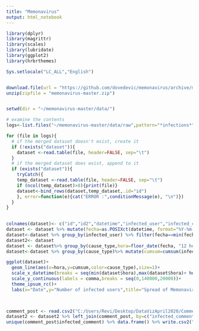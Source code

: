 ```yaml
---
title: "Memonavirus"
output: html_notebook
---
```


```r


library(dplyr)
library(magrittr)
library(scales)
library(lubridate)
library(ggplot2)
library(hrbrthemes)

Sys.setlocale("LC_ALL","English")


download.file(url = "https://github.com/dovedevic/memonavirus/archive/master.zip", destfile = "memonavirus-master.zip")
unzip(zipfile = "memonavirus-master.zip")


setwd(dir = "~/memonavirus-master/data/")

# examine the contents
logs<-list.files("~/memonavirus-master/data/raw",pattern="*infections*",full.names = TRUE)

for (file in logs){
  # if the merged dataset doesn't exist, create it
  if (!exists("dataset")){
    dataset <-read.table(file, header=FALSE, sep="\t")
  }
  # if the merged dataset does exist, append to it
  if (exists("dataset")){
    tryCatch({
    temp_dataset <-read.table(file, header=FALSE, sep="\t")
    if (ncol(temp_dataset)>8){print(file)}
    dataset<-bind_rows(dataset,temp_dataset,.id="id")
    }, error=function(e){cat("ERROR :",conditionMessage(e), "\n")})
  }
}

   
colnames(dataset)<- c("id","id2","datetime","infected_user","infected_comment","cause_user","cause","cause_type")
dataset <- dataset %>% mutate(fecha=as.POSIXct(datetime, format="%Y-%m-%d %H:%M:%S"))
dataset<-dataset %>% group_by(infected_user) %>% filter(fecha==min(fecha)) %>% slice(1) %>% ungroup()
dataset2<- dataset
dataset <- dataset%>% group_by(cause_type,hora=floor_date(fecha, "12 hours")) %>% arrange(cause_type,hora) %>%  summarise(infection_no=n()) %>% ungroup()
dataset<-dataset %>% group_by(cause_type)%>% mutate(cumsum=cumsum(infection_no))

ggplot(dataset)+
  geom_line(aes(x=hora,y=cumsum,color=cause_type),size=1)+
  scale_x_datetime(breaks = seq(min(dataset$hora),max(dataset$hora)+ hours(3),by="7 days"), date_labels = "%b %d")+
  scale_y_continuous(labels = comma,breaks = seq(0,140000,20000))+
  theme_ipsum_rc()+
  labs(x="Date",y="Number of infected users",title="Spread of Memonavirus over Reddit")
  


comment_post <- read.csv2("C:/Users/Revi/Desktop/DataVizApril2020/Comment-Post/comments2_all.csv",sep=",",header=TRUE)
dataset2 <- dataset2 %>% left_join(comment_post, by=c("infected_comment"))
unique(comment_post$infected_comment) %>% data.frame() %>% write.csv2("comment_post.csv",row.names = FALSE)



```

